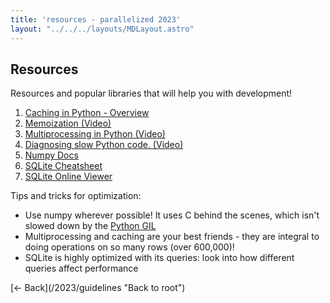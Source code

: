 ```yaml
---
title: 'resources - parallelized 2023'
layout: "../../../layouts/MDLayout.astro"
---
```

## Resources
Resources and popular libraries that will help you with development!
1. [Caching in Python - Overview](https://oxylabs.io/blog/python-cache-how-to-use-effectively)
2. [Memoization (Video)](https://www.youtube.com/watch?v=qORqpMg3Uew)
3. [Multiprocessing in Python (Video)](https://www.youtube.com/watch?v=X7vBbelRXn0)
4. [Diagnosing slow Python code. (Video)](https://www.youtube.com/watch?v=m_a0fN48Alw)
5. [Numpy Docs](https://numpy.org/doc/stable/user/index.html)
6. [SQLite Cheatsheet](https://www.sqlitetutorial.net/sqlite-cheat-sheet/)
7. [SQLite Online Viewer](https://sqliteonline.com)

Tips and tricks for optimization:
- Use numpy wherever possible! It uses C behind the scenes, which isn't slowed down by the [Python GIL](https://realpython.com/python-gil/)
- Multiprocessing and caching are your best friends - they are integral to doing operations on so many rows (over 600,000)!
- SQLite is highly optimized with its queries: look into how different queries affect performance

<div class="child:child:no-underline text-lg">
[&larr; Back](/2023/guidelines "Back to root")
</div>